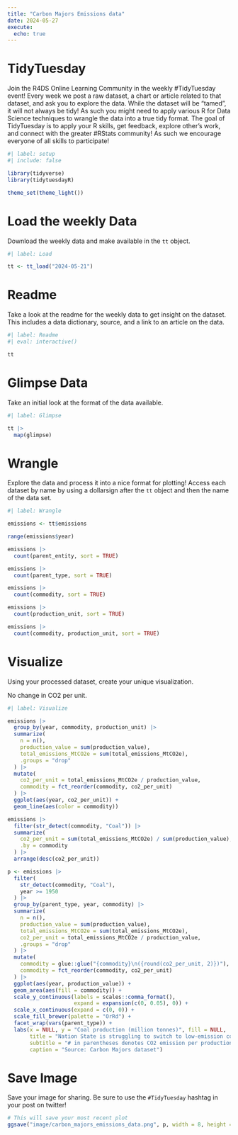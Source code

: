 ```yaml
---
title: "Carbon Majors Emissions data"
date: 2024-05-27
execute: 
  echo: true
---
```


# TidyTuesday

Join the R4DS Online Learning Community in the weekly #TidyTuesday event!
Every week we post a raw dataset, a chart or article related to that dataset, and ask you to explore the data.
While the dataset will be “tamed”, it will not always be tidy! As such you might need to apply various R for Data Science techniques to wrangle the data into a true tidy format.
The goal of TidyTuesday is to apply your R skills, get feedback, explore other’s work, and connect with the greater #RStats community!
As such we encourage everyone of all skills to participate!

```r
#| label: setup
#| include: false

library(tidyverse)
library(tidytuesdayR)

theme_set(theme_light())
```

# Load the weekly Data

Download the weekly data and make available in the `tt` object.

```r
#| label: Load

tt <- tt_load("2024-05-21")
```

# Readme

Take a look at the readme for the weekly data to get insight on the dataset.
This includes a data dictionary, source, and a link to an article on the data.

```r
#| label: Readme
#| eval: interactive()

tt

```

# Glimpse Data

Take an initial look at the format of the data available.

```r
#| label: Glimpse

tt |> 
  map(glimpse)

```

# Wrangle

Explore the data and process it into a nice format for plotting! Access each dataset by name by using a dollarsign after the `tt` object and then the name of the data set.

```r
#| label: Wrangle

emissions <- tt$emissions
```

```r
range(emissions$year)

emissions |> 
  count(parent_entity, sort = TRUE)

emissions |> 
  count(parent_type, sort = TRUE)

emissions |> 
  count(commodity, sort = TRUE)

emissions |> 
  count(production_unit, sort = TRUE)

emissions |> 
  count(commodity, production_unit, sort = TRUE)

```

# Visualize

Using your processed dataset, create your unique visualization.

No change in CO2 per unit.

```r
#| label: Visualize

emissions |> 
  group_by(year, commodity, production_unit) |> 
  summarize(
    n = n(),
    production_value = sum(production_value),
    total_emissions_MtCO2e = sum(total_emissions_MtCO2e),
    .groups = "drop"
  ) |> 
  mutate(
    co2_per_unit = total_emissions_MtCO2e / production_value,
    commodity = fct_reorder(commodity, co2_per_unit)
  ) |> 
  ggplot(aes(year, co2_per_unit)) +
  geom_line(aes(color = commodity))

```

```r
emissions |> 
  filter(str_detect(commodity, "Coal")) |> 
  summarize(
    co2_per_unit = sum(total_emissions_MtCO2e) / sum(production_value),
    .by = commodity
  ) |> 
  arrange(desc(co2_per_unit))

p <- emissions |> 
  filter(
    str_detect(commodity, "Coal"),
    year >= 1950
  ) |> 
  group_by(parent_type, year, commodity) |> 
  summarize(
    n = n(),
    production_value = sum(production_value),
    total_emissions_MtCO2e = sum(total_emissions_MtCO2e),
    co2_per_unit = total_emissions_MtCO2e / production_value,
    .groups = "drop"
  ) |> 
  mutate(
    commodity = glue::glue("{commodity}\n({round(co2_per_unit, 2)})"),
    commodity = fct_reorder(commodity, co2_per_unit)
  ) |> 
  ggplot(aes(year, production_value)) +
  geom_area(aes(fill = commodity)) +
  scale_y_continuous(labels = scales::comma_format(),
                     expand = expansion(c(0, 0.05), 0)) +
  scale_x_continuous(expand = c(0, 0)) +
  scale_fill_brewer(palette = "OrRd") +
  facet_wrap(vars(parent_type)) +
  labs(x = NULL, y = "Coal production (million tonnes)", fill = NULL,
       title = "Nation State is struggling to switch to low-emission coals",
       subtitle = "# in parentheses denotes CO2 emission per production",
       caption = "Source: Carbon Majors dataset")
```

# Save Image

Save your image for sharing. Be sure to use the `#TidyTuesday` hashtag in your post on twitter! 

```r

# This will save your most recent plot
ggsave("image/carbon_majors_emissions_data.png", p, width = 8, height = 4)

```
